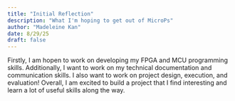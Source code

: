 ```yaml
---
title: "Initial Reflection"
description: "What I'm hoping to get out of MicroPs"
author: "Madeleine Kan"
date: 8/29/25
draft: false
---
```


Firstly, I am hopen to work on developing my FPGA and MCU programming skills. Additionally, I want
to work on my technical documentation and communication skills. I also want to work on project design,
execution, and evaluation! Overall, I am excited to build a project that I find interesting and
learn a lot of useful skills along the way.